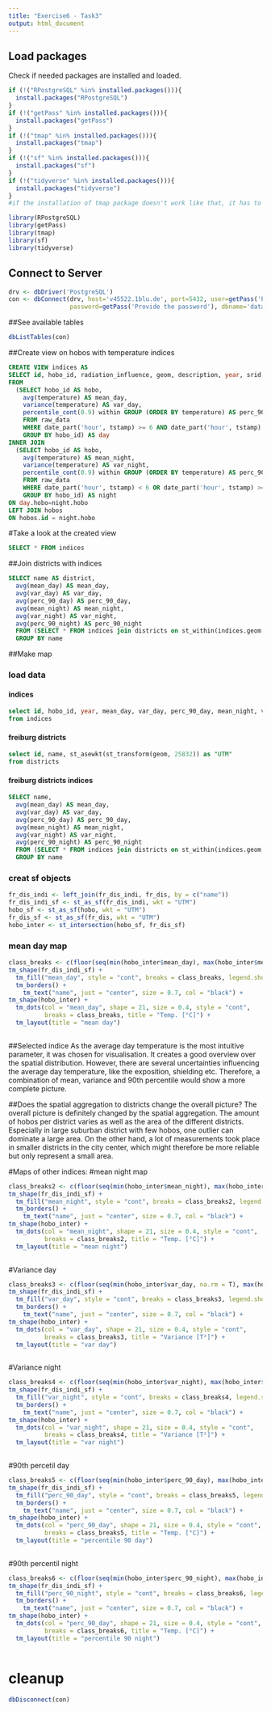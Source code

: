 ---
title: "Exercise6 - Task3"
output: html_document
---

## Load packages
Check if needed packages are installed and loaded.
```{r, echo=FALSE}
if (!("RPostgreSQL" %in% installed.packages())){
  install.packages("RPostgreSQL")
}
if (!("getPass" %in% installed.packages())){
  install.packages("getPass")
}
if (!("tmap" %in% installed.packages())){
  install.packages("tmap")
}
if (!("sf" %in% installed.packages())){
  install.packages("sf")
}
if (!("tidyverse" %in% installed.packages())){
  install.packages("tidyverse")
}
#if the installation of tmap package doesn't work like that, it has to be installed manually

library(RPostgreSQL)
library(getPass)
library(tmap)
library(sf)
library(tidyverse)
```

## Connect to Server
```{r}
drv <- dbDriver('PostgreSQL')
con <- dbConnect(drv, host='v45522.1blu.de', port=5432, user=getPass('Provide the user'), 
                 password=getPass('Provide the password'), dbname='datamanagement')
```
##See available tables
```{r}
dbListTables(con)
```

##Create view on hobos with temperature indices
```{sql connection=con}
CREATE VIEW indices AS
SELECT id, hobo_id, radiation_influence, geom, description, year, srid, created_at, updated_at, mean_day, var_day, perc_90_day, mean_night, var_night, perc_90_night
FROM
  (SELECT hobo_id AS hobo, 
    avg(temperature) AS mean_day,
    variance(temperature) AS var_day,
    percentile_cont(0.9) within GROUP (ORDER BY temperature) AS perc_90_day
    FROM raw_data 
    WHERE date_part('hour', tstamp) >= 6 AND date_part('hour', tstamp) < 18
    GROUP BY hobo_id) AS day
INNER JOIN 
  (SELECT hobo_id AS hobo, 
    avg(temperature) AS mean_night,
    variance(temperature) AS var_night,
    percentile_cont(0.9) within GROUP (ORDER BY temperature) AS perc_90_night
    FROM raw_data 
    WHERE date_part('hour', tstamp) < 6 OR date_part('hour', tstamp) >= 18
    GROUP BY hobo_id) AS night
ON day.hobo=night.hobo
LEFT JOIN hobos
ON hobos.id = night.hobo
```

#Take a look at the created view
```{sql connection=con}
SELECT * FROM indices
```

##Join districts with indices
```{sql connection=con}
SELECT name AS district,
  avg(mean_day) AS mean_day,
  avg(var_day) AS var_day,
  avg(perc_90_day) AS perc_90_day,
  avg(mean_night) AS mean_night,
  avg(var_night) AS var_night,
  avg(perc_90_night) AS perc_90_night
  FROM (SELECT * FROM indices join districts on st_within(indices.geom, districts.geom)) AS test
  GROUP BY name
```

##Make map

### load data
#### indices
```{sql connection=con, output.var ="hobo"}
select id, hobo_id, year, mean_day, var_day, perc_90_day, mean_night, var_night, perc_90_night, st_asewkt(st_transform(geom, 25832)) as "UTM" 
from indices 
```
#### freiburg districts
```{sql connection=con, output.var="fr_dis"}
select id, name, st_asewkt(st_transform(geom, 25832)) as "UTM" 
from districts 
```
#### freiburg districts indices
```{sql connection=con, output.var = "fr_dis_indi"}
SELECT name,
  avg(mean_day) AS mean_day,
  avg(var_day) AS var_day,
  avg(perc_90_day) AS perc_90_day,
  avg(mean_night) AS mean_night,
  avg(var_night) AS var_night,
  avg(perc_90_night) AS perc_90_night
  FROM (SELECT * FROM indices join districts on st_within(indices.geom, districts.geom)) AS test
  GROUP BY name
```
### creat sf objects
```{r}
fr_dis_indi <- left_join(fr_dis_indi, fr_dis, by = c("name"))
fr_dis_indi_sf <- st_as_sf(fr_dis_indi, wkt = "UTM")
hobo_sf <- st_as_sf(hobo, wkt = "UTM")
fr_dis_sf <- st_as_sf(fr_dis, wkt = "UTM")
hobo_inter <- st_intersection(hobo_sf, fr_dis_sf)
```

### mean day map
```{r}
class_breaks <- c(floor(seq(min(hobo_inter$mean_day), max(hobo_inter$mean_day), length.out = 8)),12)
tm_shape(fr_dis_indi_sf) +
  tm_fill("mean_day", style = "cont", breaks = class_breaks, legend.show = F) +
  tm_borders() +
    tm_text("name", just = "center", size = 0.7, col = "black") +
tm_shape(hobo_inter) +
  tm_dots(col = "mean_day", shape = 21, size = 0.4, style = "cont", 
          breaks = class_breaks, title = "Temp. [°C]") +
  tm_layout(title = "mean day")
   
```

##Selected indice
As the average day temperature is the most intuitive parameter, it was chosen for visualisation. It creates a good overview over the spatial distribution. However, there are several uncertainties influencing the average day temperature, like the exposition, shielding etc. Therefore, a combination of mean, variance and 90th percentile would show a more complete picture.

##Does the spatial aggregation to districts change the overall picture?
The overall picture is definitely changed by the spatial aggregation. The amount of hobos per district varies as well as the area of the different districts. Especially in large suburban district with few hobos, one outlier can dominate a large area. On the other hand, a lot of measurements took place in smaller districts in the city center, which might therefore be more reliable but only represent a small area.

#Maps of other indices:
#mean night map
```{r}
class_breaks2 <- c(floor(seq(min(hobo_inter$mean_night), max(hobo_inter$mean_night), length.out = 8)),12)
tm_shape(fr_dis_indi_sf) +
  tm_fill("mean_night", style = "cont", breaks = class_breaks2, legend.show = F) +
  tm_borders() +
    tm_text("name", just = "center", size = 0.7, col = "black") +
tm_shape(hobo_inter) +
  tm_dots(col = "mean_night", shape = 21, size = 0.4, style = "cont", 
          breaks = class_breaks2, title = "Temp. [°C]") +
  tm_layout(title = "mean night")
   
```
#Variance day
```{r}
class_breaks3 <- c(floor(seq(min(hobo_inter$var_day, na.rm = T), max(hobo_inter$var_day, na.rm = T), length.out = 8)))
tm_shape(fr_dis_indi_sf) +
  tm_fill("var_day", style = "cont", breaks = class_breaks3, legend.show = F) +
  tm_borders() +
    tm_text("name", just = "center", size = 0.7, col = "black") +
tm_shape(hobo_inter) +
  tm_dots(col = "var_day", shape = 21, size = 0.4, style = "cont", 
          breaks = class_breaks3, title = "Variance [T²]") +
  tm_layout(title = "var day")
   
```


#Variance night
```{r}
class_breaks4 <- c(floor(seq(min(hobo_inter$var_night), max(hobo_inter$var_night), length.out = 8)))
tm_shape(fr_dis_indi_sf) +
  tm_fill("var_night", style = "cont", breaks = class_breaks4, legend.show = F) +
  tm_borders() +
    tm_text("name", just = "center", size = 0.7, col = "black") +
tm_shape(hobo_inter) +
  tm_dots(col = "var_night", shape = 21, size = 0.4, style = "cont", 
          breaks = class_breaks4, title = "Variance [T²]") +
  tm_layout(title = "var night")
   
```
#90th percetil day
```{r}
class_breaks5 <- c(floor(seq(min(hobo_inter$perc_90_day), max(hobo_inter$perc_90_day), length.out = 8)))
tm_shape(fr_dis_indi_sf) +
  tm_fill("perc_90_day", style = "cont", breaks = class_breaks5, legend.show = F) +
  tm_borders() +
    tm_text("name", just = "center", size = 0.7, col = "black") +
tm_shape(hobo_inter) +
  tm_dots(col = "perc_90_day", shape = 21, size = 0.4, style = "cont", 
          breaks = class_breaks5, title = "Temp. [°C]") +
  tm_layout(title = "percentile 90 day")
   
```
#90th percentil night
```{r}
class_breaks6 <- c(floor(seq(min(hobo_inter$perc_90_night), max(hobo_inter$perc_90_night), length.out = 8)))
tm_shape(fr_dis_indi_sf) +
  tm_fill("perc_90_night", style = "cont", breaks = class_breaks6, legend.show = F) +
  tm_borders() +
    tm_text("name", just = "center", size = 0.7, col = "black") +
tm_shape(hobo_inter) +
  tm_dots(col = "perc_90_day", shape = 21, size = 0.4, style = "cont", 
          breaks = class_breaks6, title = "Temp. [°C]") +
  tm_layout(title = "percentile 90 night")
   
```

# cleanup
```{r}
dbDisconnect(con)
```
